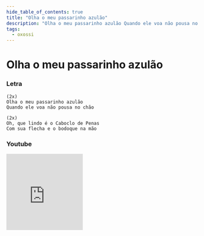 ```yaml
---
hide_table_of_contents: true
title: "Olha o meu passarinho azulão"
description: "Olha o meu passarinho azulão Quando ele voa não pousa no chão Oh, que lindo é o Caboclo de Penas Com sua flecha e o bodoque na mão"
tags:
  - oxossi
---
```


# Olha o meu passarinho azulão

### Letra

```text
(2x)
Olha o meu passarinho azulão
Quando ele voa não pousa no chão

(2x)
Oh, que lindo é o Caboclo de Penas
Com sua flecha e o bodoque na mão
```

### Youtube

<iframe
  width="200"
  height="200"
  src="https://www.youtube.com/embed/4J4UQaFfikc"
  title="YouTube video player"
  frameborder="0"
  allow="accelerometer; autoplay; clipboard-write; encrypted-media; gyroscope; picture-in-picture; web-share"
  referrerpolicy="strict-origin-when-cross-origin"
  allowfullscreen
></iframe>